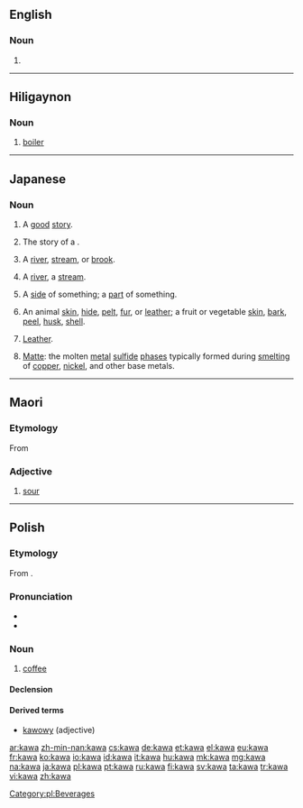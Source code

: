 {{also|kava}}
==English==

===Noun===
{{en-noun|-}}

# {{alternative form of|kava}}

----

==Hiligaynon==

===Noun===
{{hil-noun|káwà}}

# [[boiler]]

----

==Japanese==

===Noun===
{{ja-noun|r|hira=かわ}}

# {{ja-def|佳話}} A [[good]] [[story]].
# {{ja-def|歌話}} The story of a {{term|lang=ja|和歌|tr=waka||traditional Japanese ''waka'' poem}}.
# {{ja-def|川}} A [[river]], [[stream]], or [[brook]].
# {{ja-def|河}} A [[river]], a [[stream]].
# {{ja-def|側}} A [[side]] of something; a [[part]] of something.
# {{ja-def|皮}} An animal [[skin]], [[hide]], [[pelt]], [[fur]], or [[leather]]; a fruit or vegetable [[skin]], [[bark]], [[peel]], [[husk]], [[shell]].
#{{ja-def|革}} [[leather|Leather]].
# {{ja-def|鈹}} [[matte|Matte]]: the molten [[metal]] [[sulfide]] [[phase]]s typically formed during [[smelt]]ing of [[copper]], [[nickel]], and other base metals.

----

==Maori==
===Etymology===
From {{proto|Polynesian|kawa|lang=mi}}

===Adjective===
{{head|mi|adjective}}

# [[sour]]

----

==Polish==

===Etymology===
From {{etyl|tr|pl}} {{term|kahve|lang=tr}}.

===Pronunciation===
* {{audio|Pl-kawa.ogg|audio}}
* {{IPA|[ˈkava]|lang=pl}}

===Noun===
{{pl-noun|f}}

# [[coffee]]

====Declension====
{{pl-decl-noun
|kawa|kawy
|kawy|kaw
|kawie|kawom
|kawę|kawy
|kawą|kawami
|kawie|kawach
|kawo|kawy
}}

====Derived terms====
* [[kawowy]] (adjective)

[[Category:pl:Beverages]]

[[ar:kawa]]
[[zh-min-nan:kawa]]
[[cs:kawa]]
[[de:kawa]]
[[et:kawa]]
[[el:kawa]]
[[eu:kawa]]
[[fr:kawa]]
[[ko:kawa]]
[[io:kawa]]
[[id:kawa]]
[[it:kawa]]
[[hu:kawa]]
[[mk:kawa]]
[[mg:kawa]]
[[na:kawa]]
[[ja:kawa]]
[[pl:kawa]]
[[pt:kawa]]
[[ru:kawa]]
[[fi:kawa]]
[[sv:kawa]]
[[ta:kawa]]
[[tr:kawa]]
[[vi:kawa]]
[[zh:kawa]]